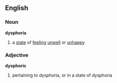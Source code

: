 ==English==
===Noun===
'''dysphoria'''

#a [[state]] of [[feeling]] [[unwell]] or [[unhappy]]

===Adjective===
'''dysphoric'''

#pertaining to dysphoria, or in a state of dysphoria